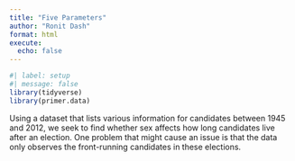 ```yaml
---
title: "Five Parameters"
author: "Ronit Dash"
format: html
execute: 
  echo: false
---
```


```r
#| label: setup
#| message: false
library(tidyverse)
library(primer.data)

```

Using a dataset that lists various information for candidates between 1945 and 2012, we seek to find whether sex affects how long candidates live after an election. One problem that might cause an issue is that the data only observes the front-running candidates in these elections. 
